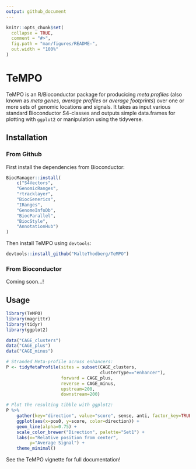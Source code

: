 ```yaml
---
output: github_document
---
```


<!-- README.md is generated from README.Rmd. Please edit that file -->

```r
knitr::opts_chunk$set(
  collapse = TRUE,
  comment = "#>",
  fig.path = "man/figures/README-",
  out.width = "100%"
)
```
# TeMPO

TeMPO is an R/Bioconductor package for producicing _meta profiles_ (also known as _meta genes_, _average profiles_ or _average footprints_) over one or more sets of genomic locations and signals. It takes as input various standard Bioconductor S4-classes and outputs simple data.frames for plotting with `ggplot2` or manipulation using the tidyverse.

## Installation

### From Github

First install the dependencies from Bioconductor:

``` r
BiocManager::install(
    c("S4Vectors",
    "GenomicRanges",
    "rtracklayer",
    "BiocGenerics",
    "IRanges",
    "GenomeInfoDb",
    "BiocParallel",
    "BiocStyle",
    "AnnotationHub")
)
```

Then install TeMPO using `devtools`:

``` r
devtools::install_github("MalteThodberg/TeMPO")
```

### From Bioconductor

Coming soon...!

## Usage

```r
library(TeMPO)
library(magrittr)
library(tidyr)
library(ggplot2)

data("CAGE_clusters")
data("CAGE_plus")
data("CAGE_minus")

# Stranded Meta-profile across enhancers:
P <- tidyMetaProfile(sites = subset(CAGE_clusters, 
                                    clusterType=="enhancer"),
                     forward = CAGE_plus,
                     reverse = CAGE_minus,
                     upstream=200,
                     downstream=200)

# Plot the resulting tibble with ggplot2:
P %>%
    gather(key="direction", value="score", sense, anti, factor_key=TRUE) %>%
    ggplot(aes(x=pos0, y=score, color=direction)) +
    geom_line(alpha=0.75) +
    scale_color_brewer("Direction", palette="Set1") +
    labs(x="Relative position from center", 
         y="Average Signal") +
    theme_minimal()
```

See the TeMPO vignette for full documentation!
